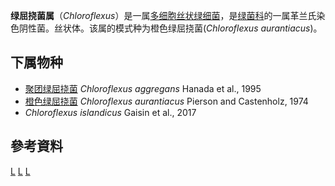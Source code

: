 {{Automatic taxobox
| taxon = Chloroflexus
| authority = Pierson and Castenholz, 1974
| type_species = ''Chloroflexus aurantiacus''
| type_species_authority = Pierson and Castenholz, 1974 
}}
'''绿屈挠菌属'''（''Chloroflexus''）是一属[[多细胞丝状绿细菌|多细胞丝状绿细菌]]，是[[绿菌科|绿菌科]]的一属革兰氏染色阴性菌。丝状体。该属的模式种为橙色绿屈挠菌(''Chloroflexus aurantiacus'')。

==下属物种==
* [[聚团绿屈挠菌|聚团绿屈挠菌]] ''Chloroflexus aggregans'' Hanada et al., 1995
* [[橙色绿屈挠菌|橙色绿屈挠菌]] ''Chloroflexus aurantiacus'' Pierson and Castenholz, 1974 
* ''Chloroflexus islandicus'' Gaisin et al., 2017

==參考資料==
{{Reflist}}

{{Taxonbar}}
[[Category:1974年描述的分类群|L]]
[[Category:革兰氏阴性菌|L]]
[[Category:绿菌科|L]]